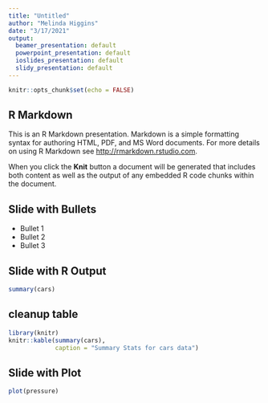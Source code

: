 ```yaml
---
title: "Untitled"
author: "Melinda Higgins"
date: "3/17/2021"
output:
  beamer_presentation: default
  powerpoint_presentation: default
  ioslides_presentation: default
  slidy_presentation: default
---
```


```r
knitr::opts_chunk$set(echo = FALSE)
```

## R Markdown

This is an R Markdown presentation. Markdown is a simple formatting syntax for authoring HTML, PDF, and MS Word documents. For more details on using R Markdown see <http://rmarkdown.rstudio.com>.

When you click the **Knit** button a document will be generated that includes both content as well as the output of any embedded R code chunks within the document.

## Slide with Bullets

- Bullet 1
- Bullet 2
- Bullet 3

## Slide with R Output

```r
summary(cars)
```

## cleanup table

```r
library(knitr)
knitr::kable(summary(cars),
             caption = "Summary Stats for cars data")
```


## Slide with Plot

```r
plot(pressure)
```

